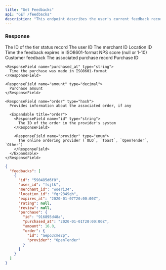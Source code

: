 ```yaml
---
title: "Get Feedbacks"
api: "GET /feedbacks"
description: "This endpoint describes the user's current feedback records."
---
```


### Response

<ResponseField name="id" type="string">
  The ID of the tier status record
</ResponseField>

<ResponseField name="user_id" type="string">
  The user ID
</ResponseField>

<ResponseField name="merchant_id" type="string">
  The merchant ID
</ResponseField>

<ResponseField name="location_id" type="string">
  Location ID
</ResponseField>

<ResponseField name="expires_at" type="string">
  Time the feedback expires in ISO8601-format
</ResponseField>

<ResponseField name="rating" type="integer">
  NPS score (null or 1-10)
</ResponseField>

<ResponseField name="review" type="string">
  Customer feedback
</ResponseField>

<ResponseField name="purchase" type="hash">
  The associated purchase record

  <Expandable title="purchase">
    <ResponseField name="id" type="string">
      Purchase ID
    </ResponseField>

    <ResponseField name="purchased_at" type="string">
      Time the purchase was made in ISO8601-format
    </ResponseField>

    <ResponseField name="amount" type="decimal">
      Purchase amount
    </ResponseField>

    <ResponseField name="order" type="hash">
      Provides information about the associated order, if any

      <Expandable title="order">
        <ResponseField name="id" type="string">
          The ID of the order in the provider's system
        </ResponseField>

        <ResponseField name="provider" type="enum">
          The online ordering provider (`OLO`, `Toast`, `OpenTender`, `Other`)
        </ResponseField>
      </Expandable>
    </ResponseField>
  </Expandable>
</ResponseField>

<ResponseExample>

```json
{
  "feedbacks": [
    {
      "id": "590485d6f0",
      "user_id": "fsjlk",
      "merchant_id": "woeri34",
      "location_id": "fgr2349gh",
      "expires_at": "2020-01-07T20:00:00Z",
      "rating": null,
      "review": null,
      "purchase": {
        "id": "916895d48a",
        "purchased_at": "2020-01-01T20:00:00Z",
        "amount": 16.0,
        "order": {
          "id": "aepo3cme2p",
          "provider": "OpenTender"
        }
      }
    }
  ]
}
```

</ResponseExample>
